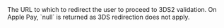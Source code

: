   

  
<ResponseField name="SecureModeRedirectURL" type="string" >  
<MaxLength255Characters />    
The URL to which to redirect the user to proceed to 3DS2 validation. On Apple Pay, `null` is returned as 3DS redirection does not apply.  
</ResponseField>